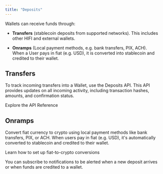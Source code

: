 ```yaml
---
title: "Deposits"
---
```


Wallets can receive funds through:

- **Transfers** (stablecoin deposits from supported networks). This includes other HIFI and external wallets.

- **Onramps** (Local payment methods, e.g. bank transfers, PIX, ACH).  
  When a User pays in fiat (e.g. USD), it is converted into stablecoin and credited to their wallet.

## Transfers

To track incoming transfers into a Wallet, use the Deposits API. This API provides updates on all incoming activity, including transaction hashes, amounts, and confirmation status.

<Card icon="code" title="Deposits" href="/api-reference/wallet/list-deposits">
  Explore the API Reference
</Card>

## Onramps

Convert fiat currency to crypto using local payment methods like bank transfers, PIX, or ACH. When users pay in fiat (e.g. USD), it's automatically converted to stablecoin and credited to their wallet.

<Card icon="arrow-down" title="Onramps" href="/docs/transfers/onramps">
  Learn how to set up fiat-to-crypto conversions
</Card>

You can subscribe to notifications to be alerted when a new deposit arrives or when funds are credited to a wallet.
